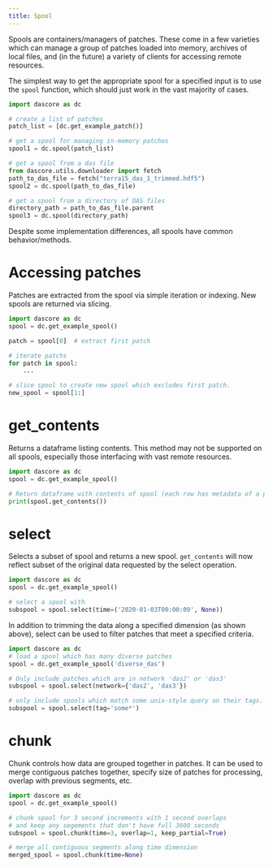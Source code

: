 ```yaml
---
title: Spool
---
```


Spools are containers/managers of patches. These come in a few varieties which
can manage a group of patches loaded into memory, archives of local files,
and (in the future) a variety of clients for accessing remote resources.

The simplest way to get the appropriate spool for a specified input is to use
the `spool` function, which should just work in the vast majority of cases.


```python
import dascore as dc

# create a list of patches
patch_list = [dc.get_example_patch()]

# get a spool for managing in-memory patches
spool1 = dc.spool(patch_list)

# get a spool from a das file
from dascore.utils.downloader import fetch
path_to_das_file = fetch("terra15_das_1_trimmed.hdf5")
spool2 = dc.spool(path_to_das_file)

# get a spool from a directory of DAS files
directory_path = path_to_das_file.parent
spool3 = dc.spool(directory_path)
```

Despite some implementation differences, all spools have common behavior/methods.

# Accessing patches

Patches are extracted from the spool via simple iteration or indexing. New
spools are returned via slicing.

```python
import dascore as dc
spool = dc.get_example_spool()

patch = spool[0]  # extract first patch

# iterate patchs
for patch in spool:
    ...

# slice spool to create new spool which excludes first patch.
new_spool = spool[1:]
```


# get_contents

Returns a dataframe listing contents. This method may not be supported on all
spools, especially those interfacing with vast remote resources.

```python
import dascore as dc
spool = dc.get_example_spool()

# Return dataframe with contents of spool (each row has metadata of a patch)
print(spool.get_contents())
```

# select

Selects a subset of spool and returns a new spool. `get_contents` will now
reflect subset of the original data requested by the select operation.

```python
import dascore as dc
spool = dc.get_example_spool()

# select a spool with
subspool = spool.select(time=('2020-01-03T00:00:09', None))
```

In addition to trimming the data along a specified dimension (as shown above),
select can be used to filter patches that meet a specified criteria.


```python
import dascore as dc
# load a spool which has many diverse patches
spool = dc.get_example_spool('diverse_das')

# Only include patches which are in network 'das2' or 'das3'
subspool = spool.select(network={'das2', 'das3'})

# only include spools which match some unix-style query on their tags.
subspool = spool.select(tag='some*')
```

# chunk

Chunk controls how data are grouped together in patches. It can be used to
merge contiguous patches together, specify size of patches for processing,
overlap with previous segments, etc.

```python
import dascore as dc
spool = dc.get_example_spool()

# chunk spool for 3 second increments with 1 second overlaps
# and keep any segements that don't have full 3600 seconds
subspool = spool.chunk(time=3, overlap=1, keep_partial=True)

# merge all contiguous segments along time dimension
merged_spool = spool.chunk(time=None)
```
